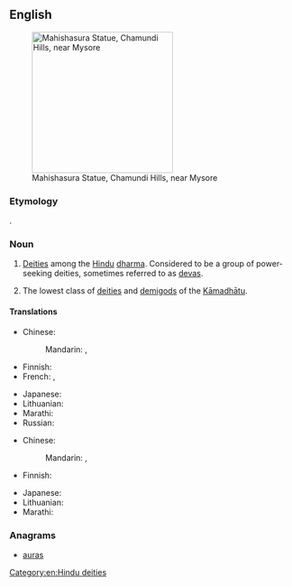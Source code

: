 ==English==
{{wikipedia}}
[[Image:Mahishaasura.jpg|thumb|250px| Mahishasura Statue, Chamundi Hills, near Mysore]]

===Etymology===
{{etyl|sa|en}} {{term|sc=Deva|असुर|tr=ásura|lang=sa}}.

===Noun===
{{en-noun}}

# {{context|Hinduism|lang=en}} [[deity|Deities]] among the [[Hindu]] [[dharma]]. Considered to be a group of power-seeking deities, sometimes referred to as [[deva]]s.
# {{context|Buddhism|lang=en}} The lowest class of [[deity|deities]] and [[demigod]]s of the [[Kāmadhātu]].

====Translations====
{{trans-top|Asura in Hinduism}}
* Chinese:
*: Mandarin: {{t|cmn|阿修羅|sc=Hani}}, {{t+|cmn|阿修罗|tr=āxiūluo|sc=Hani}}
* Finnish: {{t|fi|Asura}}
* French: {{t|fr|açoura}},  {{t|fr|asura}}
{{trans-mid}}
* Japanese: {{t|ja|アスラ|tr=asura}}
* Lithuanian: {{t|lt|Asura|f}}
* Marathi: {{t+|mr|असुर|tr=asura|sc=Deva}}
* Russian: {{t+|ru|асура|tr=asura}}
{{trans-bottom}}

{{trans-top|Asura in Buddhism}}
* Chinese:
*: Mandarin: {{t|cmn|阿修羅|sc=Hani}}, {{t+|cmn|阿修罗|tr=āxiūluo|sc=Hani}}
* Finnish: {{t|fi|Asura}}
{{trans-mid}}
* Japanese: {{t|ja|阿修羅|tr=あしゅら, ashura}}
* Lithuanian: {{t|lt|Asura|f}}
* Marathi: {{t+|mr|असुर|tr=asura|sc=Deva}}
{{trans-bottom}}

===Anagrams===
* [[auras#English|auras]]

[[Category:en:Hindu deities]]